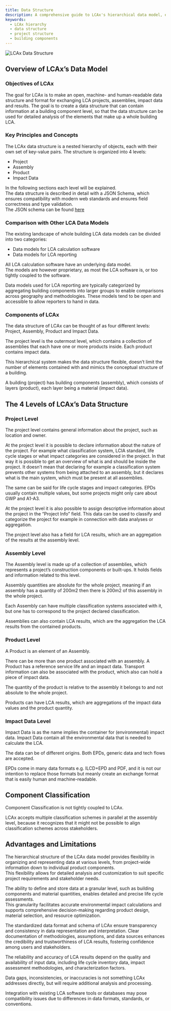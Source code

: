 ```yaml
---
title: Data Structure
description: A comprehensive guide to LCAx's hierarchical data model, explaining its four-level structure (Project, Assembly, Product, and Impact Data), key principles, and how it enables detailed building component-level Life Cycle Assessment analysis.
keywords:
  - LCAx hierarchy
  - data structure
  - project structure
  - building components
---
```


![LCAx Data Structure](/lcax_data_structure.svg)

## Overview of LCAx’s Data Model

### Objectives of LCAx

The goal for LCAx is to make an open, machine- and human-readable data structure and format for exchanging LCA projects,
assemblies, impact data and results.
The goal is to create a data structure that can contain information at a building component level, so that the data
structure can be used for detailed analysis of the elements that make up a whole building LCA.

### Key Principles and Concepts

The LCAx data structure is a nested hierarchy of objects, each with their own set of key-value pairs. The structure is
organized into 4 levels:

- Project
- Assembly
- Product
- Impact Data

In the following sections each level will be explained.\
The data structure is described in detail with a JSON Schema, which ensures compatibility with modern web standards and
ensures field correctness and type validation.\
The JSON schema can be found [here](/reference/json-schema/lcax)

### Comparison with Other LCA Data Models

The existing landscape of whole building LCA data models can be divided into two categories:

- Data models for LCA calculation software
- Data models for LCA reporting

All LCA calculation software have an underlying data model.\
The models are however proprietary, as most the LCA software is, or too tightly coupled to the software.

Data models used for LCA reporting are typically categorized by aggregating building components into larger groups to
enable comparisons across geography and methodologies. These models tend to be open and accessible to allow reporters to
hand in data.

### Components of LCAx

The data structure of LCAx can be thought of as four different levels: Project, Assembly, Product and Impact Data.

The project level is the outermost level, which contains a collection of assemblies that each have one or more products
inside. Each product contains impact data.

This hierarchical system makes the data structure flexible, doesn’t limit the number of elements contained with and
mimics the conceptual structure of a building.

A building (project) has building components (assembly), which consists of layers (product), each layer being a material
(impact data).

## The 4 Levels of LCAx’s Data Structure

### Project Level

The project level contains general information about the project, such as location and owner.

At the project level it is possible to declare information about the nature of the project. For example what
classification system, LCIA standard, life cycle stages or what impact categories are considered in the project.
In that way it is possible to get an overview of what is and should be inside the project. It doesn’t mean that
declaring for example a classification system prevents other systems from being attached to an assembly, but it declares
what is the main system, which must be present at all assemblies.

The same can be said for life cycle stages and impact categories. EPDs usually contain multiple values, but some
projects might only care about GWP and A1-A3.

At the project level it is also possible to assign descriptive information about the project in the “Project Info”
field. This data can be used to classify and categorize the project for example in connection with data analyses or
aggregation.

The project level also has a field for LCA results, which are an aggregation of the results at the assembly level.

### Assembly Level

The Assembly level is made up of a collection of assemblies, which represents a project’s construction components or
built-ups. It holds fields and information related to this level.

Assembly quantities are absolute for the whole project, meaning if an assembly has a quantity of 200m2 then there is
200m2 of this assembly in the whole project.

Each Assembly can have multiple classification systems associated with it, but one has to correspond to the project
declared classification.

Assemblies can also contain LCA results, which are the aggregation the LCA results from the contained products.

### Product Level

A Product is an element of an Assembly.

There can be more than one product associated with an assembly.
A Product has a reference service life and an impact data. Transport information can also be associated with the
product, which also can hold a piece of impact data.

The quantity of the product is relative to the assembly it belongs to and not absolute to the whole project.

Products can have LCA results, which are aggregations of the impact data values and the product quantity.

### Impact Data Level

Impact Data is as the name implies the container for (environmental) impact data. Impact Data contain all the
environmental data that is needed to calculate the LCA.

The data can be of different origins. Both EPDs, generic data and tech flows are accepted.

EPDs come in many data formats e.g. ILCD+EPD and PDF, and it is not our intention to replace those formats but meanly
create an exchange format that is easily human and machine-readable.

## Component Classification

Component Classification is not tightly coupled to LCAx.

LCAx accepts multiple classification schemes in parallel at the assembly level, because it recognizes that it might not
be possible to align classification schemes across stakeholders.

## Advantages and Limitations

The hierarchical structure of the LCAx data model provides flexibility in organizing and representing data at various
levels, from project-wide information down to individual product components.\
This flexibility allows for detailed analysis and customization to suit specific project requirements and stakeholder needs.

The ability to define and store data at a granular level, such as building components and material quantities, enables
detailed and precise life cycle assessments. \
This granularity facilitates accurate environmental impact calculations and supports comprehensive decision-making
regarding product design, material selection, and resource optimization.

The standardized data format and schema of LCAx ensure transparency and consistency in data representation and
interpretation. Clear documentation of methodologies, assumptions, and data sources enhances the credibility and
trustworthiness of LCA results, fostering confidence among users and stakeholders.

The reliability and accuracy of LCA results depend on the quality and availability of input data, including life cycle
inventory data, impact assessment methodologies, and characterization factors.

Data gaps, inconsistencies, or inaccuracies is not something LCAx addresses directly, but will require additional
analysis and processing.

Integration with existing LCA software tools or databases may pose compatibility issues due to differences in data
formats, standards, or conventions.
